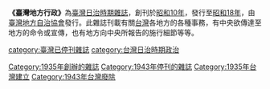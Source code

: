 {{Unreferenced|time=2020-10-19T08:38:48+00:00}}
'''《臺灣地方行政》'''為[[臺灣日治時期|臺灣日治時期]][[雜誌|雜誌]]，創刊於[[昭和10年|昭和10年]]，發行至[[昭和18年|昭和18年]]，由[[臺灣地方自治協會|臺灣地方自治協會]]發行。此雜誌刊載有關[[台灣|台灣]]各地方的各種事務，有中央欲傳達至地方的命令或宣傳，也有地方向中央所報告的施行細節等等。

[[category:臺灣已停刊雜誌|category:臺灣已停刊雜誌]]
[[category:台灣日治時期政治|category:台灣日治時期政治]]
[[Category:1935年創辦的雜誌|Category:1935年創辦的雜誌]]
[[Category:1943年停刊的雜誌|Category:1943年停刊的雜誌]]
[[Category:1935年台灣建立|Category:1935年台灣建立]]
[[Category:1943年台灣廢除|Category:1943年台灣廢除]]
{{stub}}